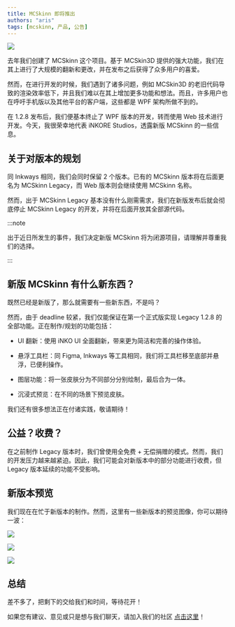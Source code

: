 ---
title: MCSkinn 即将推出
authors: "aris"
tags: [mcskinn, 产品, 公告]
---

![](banner.png)

去年我们创建了 MCSkinn 这个项目。基于 MCSkin3D 提供的强大功能，我们在其上进行了大规模的翻新和更改，并在发布之后获得了众多用户的喜爱。

然而，在进行开发的时候，我们遇到了诸多问题，例如 MCSkin3D 的老旧代码导致的渲染效率低下，并且我们难以在其上增加更多功能和想法。而且，许多用户也在呼吁手机版以及其他平台的客户端，这些都是 WPF 架构所做不到的。

在 1.2.8 发布后，我们便基本终止了 WPF 版本的开发，转而使用 Web 技术进行开发。今天，我很荣幸地代表 iNKORE Studios，透露新版 MCSkinn 的一些信息。

## 关于对版本的规划

同 Inkways 相同，我们会同时保留 2 个版本。已有的 MCSkinn 版本将在后面更名为 MCSkinn Legacy，而 Web 版本则会继续使用 MCSkinn 名称。

然而，出于 MCSkinn Legacy 基本没有什么刚需需求，我们在新版发布后就会彻底停止 MCSkinn Legacy 的开发，并将在后面开放其全部源代码。

:::note

出于近日所发生的事件，我们决定新版 MCSkinn 将为闭源项目，请理解并尊重我们的选择。

:::

## 新版 MCSkinn 有什么新东西？

既然已经是新版了，那么就需要有一些新东西，不是吗？

然而，由于 deadline 较紧，我们仅能保证在第一个正式版实现 Legacy 1.2.8 的全部功能。正在制作/规划的功能包括：

- UI 翻新：使用 iNKO UI 全面翻新，带来更为简洁和完善的操作体验。

- 悬浮工具栏：同 Figma, Inkways 等工具相同，我们将工具栏移至底部并悬浮，已便利操作。

- 图层功能：将一张皮肤分为不同部分分别绘制，最后合为一体。

- 沉浸式预览：在不同的场景下预览皮肤。

我们还有很多想法正在付诸实践，敬请期待！

## 公益？收费？

在之前制作 Legacy 版本时，我们曾使用全免费 + 无偿捐赠的模式。然而，我们的开发压力越来越紧迫。因此，我们可能会对新版本中的部分功能进行收费，但 Legacy 版本延续的功能不受影响。

## 新版本预览

我们现在在忙于新版本的制作。然而，这里有一些新版本的预览图像，你可以期待一波：

![](ui-preview.png)

![](toolbar.png)

![](welcome-box.png)

## 总结

差不多了，把剩下的交给我们和时间，等待花开！

如果您有建议、意见或只是想与我们聊天，请加入我们的社区 [点击这里](https://inkore.net/about#social)！